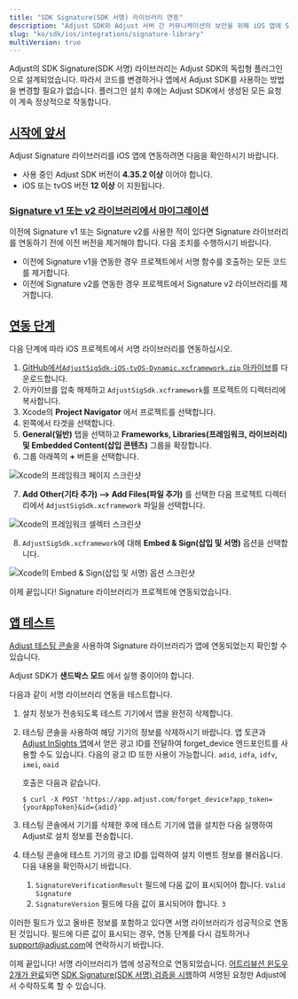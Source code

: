 ```yaml
---
title: "SDK Signature(SDK 서명) 라이브러리 연동"
description: "Adjust SDK와 Adjust 서버 간 커뮤니케이션의 보안을 위해 iOS 앱에 Signature 라이브러리를 추가합니다."
slug: "ko/sdk/ios/integrations/signature-library"
multiVersion: true
---
```


Adjust의 SDK Signature\(SDK 서명\) 라이브러리는 Adjust SDK의 독립형 플러그인으로 설계되었습니다. 따라서 코드를 변경하거나 앱에서 Adjust SDK를 사용하는 방법을 변경할 필요가 없습니다. 플러그인 설치 후에는 Adjust SDK에서 생성된 모든 요청이 계속 정상적으로 작동합니다.

## [시작에 앞서](before-you-begin)

Adjust Signature 라이브러리를 iOS 앱에 연동하려면 다음을 확인하시기 바랍니다.

-  사용 중인 Adjust SDK 버전이 **4\.35\.2 이상** 이어야 합니다.
-  iOS 또는 tvOS 버전 **12 이상** 이 지원됩니다.

### [Signature v1 또는 v2 라이브러리에서 마이그레이션](migrating-from-signature-v1-or-v2-library)

이전에 Signature v1 또는 Signature v2를 사용한 적이 있다면 Signature 라이브러리를 연동하기 전에 이전 버전을 제거해야 합니다. 다음 조치를 수행하시기 바랍니다.

-  이전에 Signature v1을 연동한 경우 프로젝트에서 서명 함수를 호출하는 모든 코드를 제거합니다.
-  이전에 Signature v2를 연동한 경우 프로젝트에서 Signature v2 라이브러리를 제거합니다.

## [연동 단계](integration-steps)

다음 단계에 따라 iOS 프로젝트에서 서명 라이브러리를 연동하십시오.

1. [GitHub에서`AdjustSigSdk-iOS-tvOS-Dynamic.xcframework.zip` 아카이브](https://github.com/adjust/adjust_signature_sdk/releases/latest)를 다운로드합니다.
2. 아카이브를 압축 해제하고 `AdjustSigSdk.xcframework`를 프로젝트의 디렉터리에 복사합니다.
3. Xcode의 **Project Navigator** 에서 프로젝트를 선택합니다.
4. 왼쪽에서 타겟을 선택합니다.
5. **General\(일반\)** 탭을 선택하고 **Frameworks, Libraries\(프레임워크, 라이브러리\) 및 Embedded Content\(삽입 콘텐츠\)** 그룹을 확장합니다.
6. 그룹 아래쪽의 **\+** 버튼을 선택합니다.

![Xcode의 프레임워크 페이지 스크린샷](@images/sig-v3/xcode-frameworks.png)

7. **Add Other\(기타 추가\) \-\-> Add Files\(파일 추가\)** 를 선택한 다음 프로젝트 디렉터리에서 `AdjustSigSdk.xcframework` 파일을 선택합니다.

![Xcode의 프레임워크 셀렉터 스크린샷](@images/sig-v3/xcode-select-framework.png)

8. `AdjustSigSdk.xcframework`에 대해 **Embed & Sign\(삽입 및 서명\)** 옵션을 선택합니다.

![Xcode의 Embed & Sign(삽입 및 서명) 옵션 스크린샷](@images/sig-v3/xcode-embed-sign.png)

이제 끝입니다\! Signature 라이브러리가 프로젝트에 연동되었습니다.

## [앱 테스트](test-your-app)

[Adjust 테스팅 콘솔](https://help.adjust.com/ko/article/testing-console)을 사용하여 Signature 라이브러리가 앱에 연동되었는지 확인할 수 있습니다.

<Callout type="important">

Adjust SDK가 **샌드박스 모드** 에서 실행 중이어야 합니다.

</Callout>

다음과 같이 서명 라이브러리 연동을 테스트합니다.

1. 설치 정보가 전송되도록 테스트 기기에서 앱을 완전히 삭제합니다.

2. 테스팅 콘솔을 사용하여 해당 기기의 정보를 삭제하시기 바랍니다. 앱 토큰과 [Adjust InSights 앱](https://apps.apple.com/us/app/adjust-insights/id1125517808)에서 얻은 광고 ID를 전달하여 forget_device 엔드포인트를 사용할 수도 있습니다. 다음의 광고 ID 또한 사용이 가능합니다. `adid`, `idfa`, `idfv`, `imei`, `oaid`

   호출은 다음과 같습니다.

   ```console
   $ curl -X POST 'https://app.adjust.com/forget_device?app_token={yourAppToken}&id={adid}'
   ```

3. 테스팅 콘솔에서 기기를 삭제한 후에 테스트 기기에 앱을 설치한 다음 실행하여 Adjust로 설치 정보를 전송합니다.

4. 테스팅 콘솔에 테스트 기기의 광고 ID를 입력하여 설치 이벤트 정보를 불러옵니다. 다음 내용을 확인하시기 바랍니다.

   1. `SignatureVerificationResult` 필드에 다음 값이 표시되어야 합니다. `Valid Signature`
   2. `SignatureVersion` 필드에 다음 값이 표시되어야 합니다. `3`

이러한 필드가 있고 올바른 정보를 포함하고 있다면 서명 라이브러리가 성공적으로 연동된 것입니다. 필드에 다른 값이 표시되는 경우, 연동 단계를 다시 검토하거나 [support@adjust.com](mailto:support@adjust.com)에 연락하시기 바랍니다.

이제 끝입니다\! 서명 라이브러리가 앱에 성공적으로 연동되었습니다. [어트리뷰션 윈도우 2개가 완료](https://help.adjust.com/ko/article/attribution-windows)되면 [SDK Signature\(SDK 서명\) 검증을 시행](https://help.adjust.com/ko/article/sdk-signature#enforce-signature-validation)하여 서명된 요청만 Adjust에서 수락하도록 할 수 있습니다.
